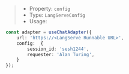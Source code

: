 > * Property: `config`
> * Type: `LangServeConfig`
> * Usage:

```ts
const adapter = useChatAdapter({
    url: 'https://<LangServe Runnable URL>',
    config:  {
        session_id: 'sesh1244',
        requester: 'Alan Turing',
    }
});
```
